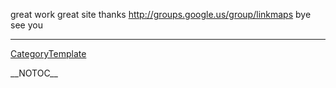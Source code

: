 great work great site thanks http://groups.google.us/group/linkmaps bye see you
----
[[CategoryTemplate]]

__NOTOC__